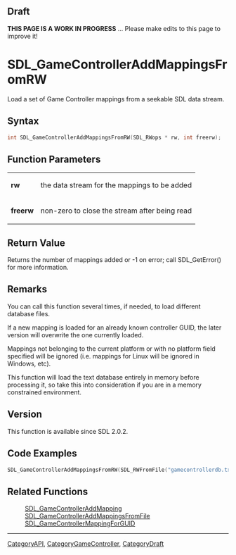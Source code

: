 
== Draft ==


'''THIS PAGE IS A WORK IN PROGRESS''' ... Please make edits to this page to improve it!


<!-- #*^*^*^*^*See https://wiki.libsdl.org/SGFunctions for details on editing this page*^*^*^*^* -->


= SDL_GameControllerAddMappingsFromRW =

Load a set of Game Controller mappings from a seekable SDL data stream.

== Syntax ==

<syntaxhighlight lang='c'>
int SDL_GameControllerAddMappingsFromRW(SDL_RWops * rw, int freerw);
</syntaxhighlight>

== Function Parameters ==

{|
|'''rw'''
|the data stream for the mappings to be added
|-
|'''freerw'''
|non-zero to close the stream after being read
|}

== Return Value ==

Returns the number of mappings added or -1 on error; call SDL_GetError()
for more information.



== Remarks ==

You can call this function several times, if needed, to load different
database files.

If a new mapping is loaded for an already known controller GUID, the later
version will overwrite the one currently loaded.

Mappings not belonging to the current platform or with no platform field
specified will be ignored (i.e. mappings for Linux will be ignored in
Windows, etc).

This function will load the text database entirely in memory before
processing it, so take this into consideration if you are in a memory
constrained environment.

== Version ==

This function is available since SDL 2.0.2.



== Code Examples ==

<syntaxhighlight lang='c++'>
SDL_GameControllerAddMappingsFromRW(SDL_RWFromFile("gamecontrollerdb.txt", "rb"), 1);
</syntaxhighlight>



== Related Functions ==

:[[SDL_GameControllerAddMapping]]
:[[SDL_GameControllerAddMappingsFromFile]]
:[[SDL_GameControllerMappingForGUID]]

----
[[CategoryAPI]], [[CategoryGameController]], [[CategoryDraft]]


